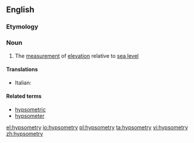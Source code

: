 ==English==

===Etymology===
{{suffix|hypsometer|y}}

===Noun===
{{en-noun|-}}

# The [[measurement]] of [[elevation]] relative to [[sea level]]

====Translations====
{{trans-top}}
* Italian: {{t-|it|ipsometria|f}}
{{trans-mid}}

{{trans-bottom}}

====Related terms====
*[[hypsometric]]
*[[hypsometer]]

[[el:hypsometry]]
[[io:hypsometry]]
[[pl:hypsometry]]
[[ta:hypsometry]]
[[vi:hypsometry]]
[[zh:hypsometry]]